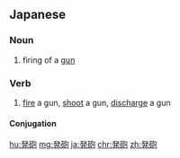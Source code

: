 ==Japanese==
{{ja-kanjitab|はつ|k1=はっ|ほう|k2=ぽう|yomi=on}}

===Noun===
{{ja-noun|はっぽう}}

# firing of a [[gun]]

===Verb===
{{ja-verb-suru|はっぽう|tr=trans}}

# [[fire]] a gun, [[shoot]] a gun, [[discharge]] a gun
#: {{ja-usex|隊員が車両の車内に向けて拳銃を'''発砲'''した|たい.いん が しゃりょう の しゃない に むけて けんじゅう を '''はっぽう''' した|the troops '''fired''' their handguns into the cars of the train}}

====Conjugation====
{{ja-suru|はっぽう}}

[[hu:発砲]]
[[mg:発砲]]
[[ja:発砲]]
[[chr:発砲]]
[[zh:発砲]]